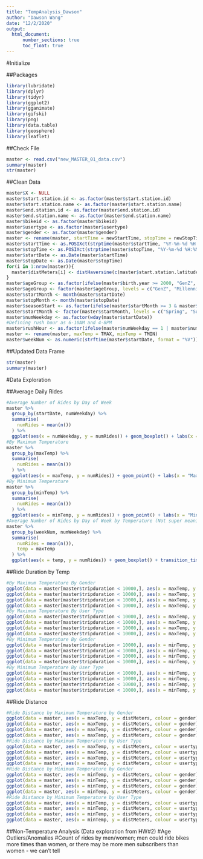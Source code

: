 ```yaml
---
title: "TempAnalysis_Dawson"
author: "Dawson Wang"
date: "12/2/2020"
output: 
  html_document:
      number_sections: true
      toc_float: true
---
```


#Initialize

##Packages
```r
library(lubridate)
library(dplyr)
library(tidyr)
library(ggplot2)
library(gganimate)
library(gifski)
library(png)
library(data.table)
library(geosphere)
library(leaflet)
```

##Check File
```r
master <- read.csv("new_MASTER_01_data.csv")
summary(master)
str(master)
```

##Clean Data
```r
master$X <- NULL
master$start.station.id <- as.factor(master$start.station.id)
master$start.station.name <- as.factor(master$start.station.name)
master$end.station.id <- as.factor(master$end.station.id)
master$end.station.name <- as.factor(master$end.station.name)
master$bikeid <- as.factor(master$bikeid)
master$usertype <- as.factor(master$usertype)
master$gender <- as.factor(master$gender)
master <- rename(master, startTime = newStartTime, stopTime = newStopTime)
master$startTime <- as.POSIXct(strptime(master$startTime, "%Y-%m-%d %H:%M:%S"))
master$stopTime <- as.POSIXct(strptime(master$stopTime, "%Y-%m-%d %H:%M:%S"))
master$startDate <- as.Date(master$startTime)
master$stopDate <- as.Date(master$stopTime)
for(i in 1:nrow(master)){
  master$distMeters[i] <- distHaversine(c(master$start.station.latitude[i], master$start.station.longitude[i]), c(master$end.station.latitude[i], master$end.station.longitude[i]))
}
master$ageGroup <- as.factor(ifelse(master$birth.year >= 2000, "GenZ", ifelse(master$birth.year >= 1981, "Millennial", ifelse(master$birth.year >= 1965, "GenX", ifelse(master$birth.year >= 1946, "Boomer", ifelse(master$birth.year >= 1928, "Silent", "VeryOld"))))))
master$ageGroup <- factor(master$ageGroup, levels = c("GenZ", "Millennial", "GenX", "Boomer", "Silent", "VeryOld"))
master$startMonth <- month(master$startDate)
master$stopMonth <- month(master$stopDate)
master$seasonStart <- as.factor(ifelse(master$startMonth >= 3 & master$startMonth <= 5, "Spring", ifelse(master$startMonth >= 6 & master$startMonth <= 8, "Summer", ifelse(master$startMonth >= 9 & master$startMonth <= 11, "Fall", "Winter"))))
master$startMonth <- factor(master$startMonth, levels = c("Spring", "Summer", "Fall", "Winter"))
master$numWeekday <- as.factor(wday(master$startDate))
#Defining rush hour as 6-10AM and 4-8PM
master$rushHour <- as.factor(ifelse(master$numWeekday == 1 | master$numWeekday == 7, "No", ifelse(hour(master$startTime) < 6 | hour(master$startTime) > 10 & hour(master$startTime) < 16 | hour(master$startTime) > 20, "No", "Yes")))
master <- rename(master, maxTemp = TMAX, minTemp = TMIN)
master$weekNum <- as.numeric(strftime(master$startDate, format = "%V"))
```

##Updated Data Frame
```r
str(master)
summary(master)
```

#Data Exploration

##Average Daily Rides
```r
#Average Number of Rides by Day of Week
master %>%
  group_by(startDate, numWeekday) %>%
  summarise(
    numRides = mean(n())
  ) %>%
  ggplot(aes(x = numWeekday, y = numRides)) + geom_boxplot() + labs(x = "Weekday (1 = Sunday, 7 = Saturday)", y = "Average Number of CitiBike Rides")
#By Maximum Temperature
master %>%
  group_by(maxTemp) %>%
  summarise(
    numRides = mean(n())
  ) %>%
  ggplot(aes(x = maxTemp, y = numRides)) + geom_point() + labs(x = "Maximum Temperature (F)", y = "Average Number of CitiBike Rides")
#By Minimum Temperature
master %>%
  group_by(minTemp) %>%
  summarise(
    numRides = mean(n())
  ) %>%
  ggplot(aes(x = minTemp, y = numRides)) + geom_point() + labs(x = "Minimum Temperature (F)", y = "Average Number of CitiBike Rides")
#Average Number of Rides by Day of Week by Temperature (Not super meaningful - keeping this here as a template)
master %>%
  group_by(weekNum, numWeekday) %>%
  summarise(
    numRides = mean(n()),
    temp = maxTemp
  ) %>%
  ggplot(aes(x = temp, y = numRides)) + geom_boxplot() + transition_time(weekNum) + labs(title = "Week Number: {frame_time}")
```

##Ride Duration by Temp
```r
#By Maximum Temperature By Gender
ggplot(data = master[master$tripduration < 10000,], aes(x = maxTemp, y = tripduration, colour = gender)) + geom_point()
ggplot(data = master[master$tripduration < 10000,], aes(x = maxTemp, y = tripduration, colour = gender)) + geom_smooth()
ggplot(data = master[master$tripduration < 10000,], aes(x = maxTemp, y = tripduration, colour = gender)) + geom_violin()
ggplot(data = master[master$tripduration < 10000,], aes(x = maxTemp, y = tripduration, colour = gender)) + geom_boxplot()
#By Maximum Temperature By User Type
ggplot(data = master[master$tripduration < 10000,], aes(x = maxTemp, y = tripduration, colour = usertype)) + geom_point()
ggplot(data = master[master$tripduration < 10000,], aes(x = maxTemp, y = tripduration, colour = usertype)) + geom_smooth()
ggplot(data = master[master$tripduration < 10000,], aes(x = maxTemp, y = tripduration, colour = usertype)) + geom_violin()
ggplot(data = master[master$tripduration < 10000,], aes(x = maxTemp, y = tripduration, colour = usertype)) + geom_boxplot()
#By Minimum Temperature By Gender
ggplot(data = master[master$tripduration < 10000,], aes(x = minTemp, y = tripduration, colour = gender)) + geom_point()
ggplot(data = master[master$tripduration < 10000,], aes(x = minTemp, y = tripduration, colour = gender)) + geom_smooth()
ggplot(data = master[master$tripduration < 10000,], aes(x = minTemp, y = tripduration, colour = gender)) + geom_violin()
ggplot(data = master[master$tripduration < 10000,], aes(x = minTemp, y = tripduration, colour = gender)) + geom_boxplot()
#By Minimum Temperature By User Type
ggplot(data = master[master$tripduration < 10000,], aes(x = minTemp, y = tripduration, colour = usertype)) + geom_point()
ggplot(data = master[master$tripduration < 10000,], aes(x = minTemp, y = tripduration, colour = usertype)) + geom_smooth()
ggplot(data = master[master$tripduration < 10000,], aes(x = minTemp, y = tripduration, colour = usertype)) + geom_violin()
ggplot(data = master[master$tripduration < 10000,], aes(x = minTemp, y = tripduration, colour = usertype)) + geom_boxplot()
```

##Ride Distance
```r
#Ride Distance by Maximum Temperature by Gender 
ggplot(data = master, aes(x = maxTemp, y = distMeters, colour = gender)) + geom_point()
ggplot(data = master, aes(x = maxTemp, y = distMeters, colour = gender)) + geom_smooth()
ggplot(data = master, aes(x = maxTemp, y = distMeters, colour = gender)) + geom_violin()
ggplot(data = master, aes(x = maxTemp, y = distMeters, colour = gender)) + geom_boxplot()
#Ride Distance by Maximum Temperature by User Type
ggplot(data = master, aes(x = maxTemp, y = distMeters, colour = usertype)) + geom_point()
ggplot(data = master, aes(x = maxTemp, y = distMeters, colour = usertype)) + geom_smooth()
ggplot(data = master, aes(x = maxTemp, y = distMeters, colour = usertype)) + geom_violin()
ggplot(data = master, aes(x = maxTemp, y = distMeters, colour = usertype)) + geom_boxplot()
#Ride Distance by Minimum Temperature by Gender
ggplot(data = master, aes(x = minTemp, y = distMeters, colour = gender)) + geom_point()
ggplot(data = master, aes(x = minTemp, y = distMeters, colour = gender)) + geom_smooth()
ggplot(data = master, aes(x = minTemp, y = distMeters, colour = gender)) + geom_violin()
ggplot(data = master, aes(x = minTemp, y = distMeters, colour = gender)) + geom_boxplot()
#Ride Distance by Minimum Temperature by User Type
ggplot(data = master, aes(x = minTemp, y = distMeters, colour = usertype)) + geom_point()
ggplot(data = master, aes(x = minTemp, y = distMeters, colour = usertype)) + geom_smooth()
ggplot(data = master, aes(x = minTemp, y = distMeters, colour = usertype)) + geom_violin()
ggplot(data = master, aes(x = minTemp, y = distMeters, colour = usertype)) + geom_boxplot()
```


##Non-Temperature Analysis (Data exploration from HW#2)
#Age Outliers/Anomalies
#Count of rides by men/women; men could ride bikes more times than women, or there may be more men subscribers than women - we can't tell
